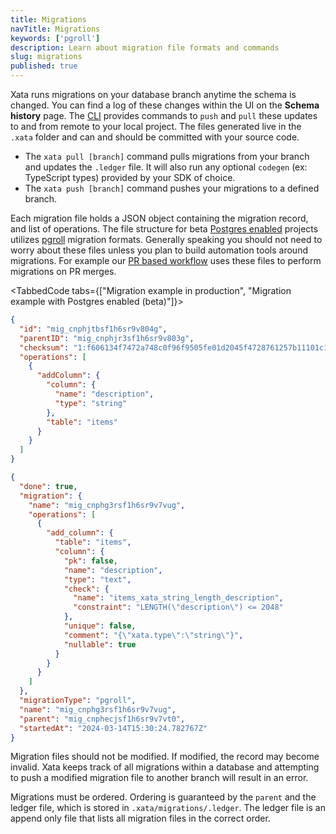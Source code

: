 ```yaml
---
title: Migrations
navTitle: Migrations
keywords: ['pgroll']
description: Learn about migration file formats and commands
slug: migrations
published: true
---
```


Xata runs migrations on your database branch anytime the schema is changed. You can find a log of these changes within the UI on the <strong>Schema history</strong> page. The [CLI](/docs/getting-started/cli) provides commands to `push` and `pull` these updates to and from remote to your local project. The files generated live in the `.xata` folder and can and should be committed with your source code.

- The `xata pull [branch]` command pulls migrations from your branch and updates the `.ledger` file. It will also run any optional `codegen` (ex: TypeScript types) provided by your SDK of choice.
- The `xata push [branch]` command pushes your migrations to a defined branch.

Each migration file holds a JSON object containing the migration record, and list of operations. The file structure for beta [Postgres enabled](/docs/postgres) projects utilizes [pgroll](https://github.com/xataio/pgroll) migration formats. Generally speaking you should not need to worry about these files unless you plan to build automation tools around migrations. For example our [PR based workflow](/docs/getting-started/workflow) uses these files to perform migrations on PR merges.

<TabbedCode tabs={["Migration example in production", "Migration example with Postgres enabled (beta)"]}>

```json
{
  "id": "mig_cnphjtbsf1h6sr9v804g",
  "parentID": "mig_cnphjr3sf1h6sr9v803g",
  "checksum": "1:f606134f7472a748c0f96f9505fe01d2045f4728761257b11101c1f39ab41238",
  "operations": [
    {
      "addColumn": {
        "column": {
          "name": "description",
          "type": "string"
        },
        "table": "items"
      }
    }
  ]
}
```

```json
{
  "done": true,
  "migration": {
    "name": "mig_cnphg3rsf1h6sr9v7vug",
    "operations": [
      {
        "add_column": {
          "table": "items",
          "column": {
            "pk": false,
            "name": "description",
            "type": "text",
            "check": {
              "name": "items_xata_string_length_description",
              "constraint": "LENGTH(\"description\") <= 2048"
            },
            "unique": false,
            "comment": "{\"xata.type\":\"string\"}",
            "nullable": true
          }
        }
      }
    ]
  },
  "migrationType": "pgroll",
  "name": "mig_cnphg3rsf1h6sr9v7vug",
  "parent": "mig_cnphecjsf1h6sr9v7vt0",
  "startedAt": "2024-03-14T15:30:24.782767Z"
}
```

</TabbedCode>

Migration files should not be modified. If modified, the record may become invalid. Xata keeps track of all migrations within a database and attempting to push a modified migration file to another branch will result in an error.

Migrations must be ordered. Ordering is guaranteed by the `parent` and the ledger file, which is stored in `.xata/migrations/.ledger`. The ledger file is an append only file that lists all migration files in the correct order.
